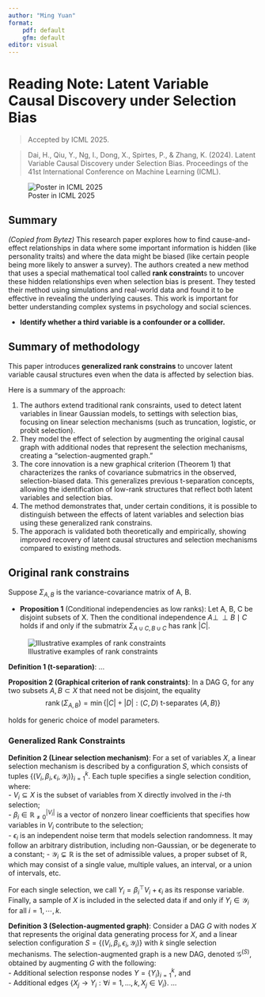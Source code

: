 ```yaml
---
author: "Ming Yuan"
format:
    pdf: default
    gfm: default
editor: visual
---
```


# Reading Note: Latent Variable Causal Discovery under Selection Bias

> Accepted by ICML 2025.

> Dai, H., Qiu, Y., Ng, I., Dong, X., Spirtes, P., & Zhang, K. (2024). Latent Variable Causal Discovery under Selection Bias. Proceedings of the 41st International Conference on Machine Learning (ICML).

![Poster in ICML 2025](poster-dai-icml2025.png)

## Summary

*(Copied from Bytez)* This research paper explores how to find cause-and-effect relationships in data where some important information is hidden (like personality traits) and where the data might be biased (like certain people being more likely to answer a survey). The authors created a new method that uses a special mathematical tool called **rank constraint**s to uncover these hidden relationships even when selection bias is present. They tested their method using simulations and real-world data and found it to be effective in revealing the underlying causes. This work is important for better understanding complex systems in psychology and social sciences.

-   **Identify whether a third variable is a confounder or a collider.**

## Summary of methodology

This paper introduces **generalized rank constrains** to uncover latent variable causal structures even when the data is affected by selection bias.

Here is a summary of the approach:

1.  The authors extend traditional rank consraints, used to detect latent variables in linear Gaussian models, to settings with selection bias, focusing on linear selection mechanisms (such as truncation, logistic, or probit selection).
2.  They model the effect of selection by augmenting the original causal graph with additional nodes that represent the selection mechanisms, creating a "selection-augmented graph."
3.  The core innovation is a new graphical criterion (Theorem 1) that characterizes the ranks of covariance submatrics in the observed, selection-biased data. This generalizes previous t-separation concepts, allowing the identification of low-rank structures that reflect both latent variables and selection bias.
4.  The method demonstrates that, under certain conditions, it is possible to distinguish between the effects of latent variables and selection bias using these generalized rank constrains.
5.  The apporach is validated both theoretically and empirically, showing improved recovery of latent causal structures and selection mechanisms compared to existing methods.

## Original rank constrains

Suppose $\Sigma_{A,B}$ is the variance-covariance matrix of A, B.

-   **Proposition 1** (Conditional independencies as low ranks): Let A, B, C be disjoint subsets of X. Then the conditional independence $A \perp\!\!\perp B \mid C$ holds if and only if the submatrix $\Sigma_{A \cup C, B \cup C}$ has rank $|C|$.

![Illustrative examples of rank constraints](Figure2.png)

**Definition 1 (t-separation)**: ...

**Proposition 2 (Graphical criterion of rank constraints)**: In a DAG G, for any two subsets $A, B \subset X$ that need not be disjoint, the equality $$
\operatorname{rank}(\Sigma_{A,B}) = \min \{ |C| + |D|: (C, D) \ \text{t-separates} \ (A, B) \}
$$

holds for generic choice of model parameters.

### Generalized Rank Constraints

**Definition 2 (Linear selection mechanism)**: For a set of variables $X$, a linear selection mechanism is described by a configuration $S$, which consists of tuples $\{(V_i, \beta_i, \epsilon_i, \mathcal{Y}_i)\}_{i=1}^k$. Each tuple specifies a single selection condition, where:\
- $V_i \subseteq X$ is the subset of variables from X directly involved in the $i$-th selection;\
- $\beta_i \in \mathbb{R}^{|V_i|}_{\neq 0}$ is a vector of nonzero linear coefficients that specifies how variables in $V_i$ contribute to the selection;\
- $\epsilon_i$ is an independent noise term that models selection randomness. It may follow an arbitrary distribution, including non-Gaussian, or be degenerate to a constant; - $\mathcal{Y}_i \subsetneq \mathbb{R}$ is the set of admissible values, a proper subset of $\mathbb{R}$, which may consist of a single value, multiple values, an interval, or a union of intervals, etc.

For each single selection, we call $Y_i = \beta_i^\top V_i + \epsilon_i$ as its response variable. Finally, a sample of $X$ is included in the selected data if and only if $Y_i \in \mathcal{Y}_i$ for all $i = 1, \cdots, k$.

**Definition 3 (Selection-augmented graph)**: Consider a DAG *G* with nodes *X* that represents the original data generating process for *X*, and a linear selection configuration $S=\{(V_i, \beta_i, \epsilon_i, \mathcal{Y}_i)\}$ with $k$ single selection mechanisms. The selection-augmented graph is a new DAG, denoted $\mathcal{G}^{(S)}$, obtained by augmenting *G* with the following:\
- Additional selection response nodes $Y = \{Y_i \}_{i=1}^k$, and\
- Additional edges $\{X_j \rightarrow Y_i : \forall i = 1, \ldots, k, X_j \in V_i \}$. ...